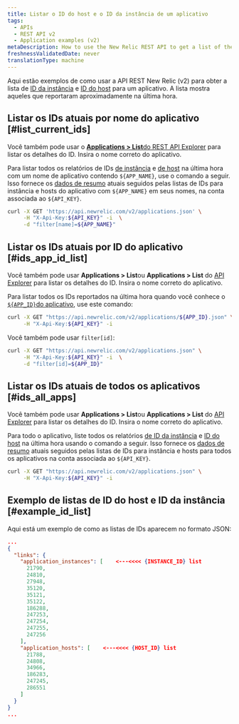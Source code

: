```yaml
---
title: Listar o ID do host e o ID da instância de um aplicativo
tags:
  - APIs
  - REST API v2
  - Application examples (v2)
metaDescription: How to use the New Relic REST API to get a list of the instance and host IDs for an application.
freshnessValidatedDate: never
translationType: machine
---
```


Aqui estão exemplos de como usar a API REST New Relic (v2) para obter a lista de [ID da instância](/docs/apis/rest-api-v2/requirements/listing-host-instance-application-server-ids#locating_instance_id) e [ID do host](/docs/apis/rest-api-v2/requirements/listing-host-instance-application-server-ids#locating_host_id) para um aplicativo. A lista mostra aqueles que reportaram aproximadamente na última hora.

## Listar os IDs atuais por nome do aplicativo [#list_current_ids]

Você também pode usar o [<DNT>**Applications > List**</DNT>do REST API Explorer](/docs/apis/using-the-api-explorer) para listar os detalhes do ID. Insira o nome correto do aplicativo.

Para listar todos os relatórios de IDs [de instância](/docs/apis/rest-api-v2/requirements/listing-host-instance-application-server-ids#locating_instance_id) e [de host](/docs/apis/rest-api-v2/requirements/listing-host-instance-application-server-ids#locating_host_id) na última hora com um nome de aplicativo contendo `${APP_NAME}`, use o comando a seguir. Isso fornece os [dados de resumo](/docs/apis/rest-api-v2/application-examples-v2/summary-data-examples-v2#app) atuais seguidos pelas listas de IDs para instância e hosts do aplicativo com `${APP_NAME}` em seus nomes, na conta associada ao `${API_KEY}`.

```bash
curl -X GET 'https://api.newrelic.com/v2/applications.json' \
     -H "X-Api-Key:${API_KEY}" -i  \
     -d "filter[name]=${APP_NAME}"
```

## Listar os IDs atuais por ID do aplicativo [#ids_app_id_list]

Você também pode usar <DNT>**Applications > List**</DNT>ou <DNT>**Applications > List**</DNT> do [API Explorer](/docs/apis/using-the-api-explorer) para listar os detalhes do ID. Insira o nome correto do aplicativo.

Para listar todos os IDs reportados na última hora quando você conhece o [`${APP_ID}`do aplicativo](/docs/apis/rest-api-v2/application-examples-v2/listing-your-app-id-metric-data-v2), use este comando:

```bash
curl -X GET "https://api.newrelic.com/v2/applications/${APP_ID}.json" \
     -H "X-Api-Key:${API_KEY}" -i
```

Você também pode usar `filter[id]`:

```bash
curl -X GET "https://api.newrelic.com/v2/applications.json" \
     -H "X-Api-Key:${API_KEY}" -i  \
     -d "filter[id]=${APP_ID}"
```

## Listar os IDs atuais de todos os aplicativos [#ids_all_apps]

Você também pode usar <DNT>**Applications > List**</DNT>ou <DNT>**Applications > List**</DNT> do [API Explorer](/docs/apis/using-the-api-explorer) para listar os detalhes do ID. Insira o nome correto do aplicativo.

Para todo o aplicativo, liste todos os relatórios [de ID da instância](/docs/apis/rest-api-v2/requirements/listing-host-instance-application-server-ids#locating_instance_id) e [ID do host](/docs/apis/rest-api-v2/requirements/listing-host-instance-application-server-ids#locating_host_id) na última hora usando o comando a seguir. Isso fornece os [dados de resumo](/docs/apis/rest-api-v2/application-examples-v2/summary-data-examples-v2#app) atuais seguidos pelas listas de IDs para instância e hosts para todos os aplicativos na conta associada ao `${API_KEY}`.

```bash
curl -X GET "https://api.newrelic.com/v2/applications.json" \
     -H "X-Api-Key:${API_KEY}" -i
```

## Exemplo de listas de ID do host e ID da instância [#example_id_list]

Aqui está um exemplo de como as listas de IDs aparecem no formato JSON:

```json
...
{  
  "links": {
    "application_instances": [    <---<<<< {INSTANCE_ID} list
      21790,
      24810,
      27948,
      35120,
      35121,
      35122,
      186288,
      247253,
      247254,
      247255,
      247256
    ],
    "application_hosts": [    <---<<<< {HOST_ID} list
      21788,
      24808,
      34966,
      186283,
      247245,
      286551
    ]
  }
}
...
```
